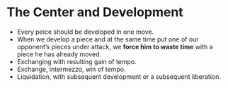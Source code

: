 # The Center and Development

- Every peice should be developed in one move.
- When we develop a piece and at the same time put one of our opponent’s pieces under attack, we **force him to waste time** with a piece he has already moved.
- Exchanging with resulting gain of tempo.
- Exchange, intermezzo, win of tempo.
- Liquidation, with subsequent development or a subsequent liberation.
